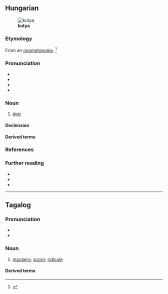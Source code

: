 ==Hungarian==
[[File:Shiva, aug-05-5.jpg|thumb|'''kutya''']]

===Etymology===
From an [[onomatopoeia]]. {{catlangname|hu|onomatopoeias}}<ref>{{R:TotfEty}}</ref>

===Pronunciation===
* {{hu-IPA}}
* {{audio|hu|Hu-kutya.ogg|Audio}}
* {{hyphenation|hu|ku|tya}}
* {{rhymes|hu|cɒ}}

===Noun===
{{hu-noun|pl=kutyák}}

# [[dog]]
#: {{syn|hu|eb}}

====Declension====
{{hu-infl-nom|kutyá|o|esm_sg=y}}{{hu-pos-tok|kutyá}}

====Derived terms====
{{col4|hu|title=Compound words
|fakutya
|juhászkutya
|kiskutya
|kutyaharapás
|kutyakölyök
|kutyaszán
|kutyaugatás
|prérikutya
|rendőrkutya
|vadászkutya
|vízikutya
}}
{{col3|hu|title=Expressions
|[[a hazug embert hamarabb utolérik, mint a sánta kutyát]] {{ngd|&nbsp; or &nbsp;}} [[könnyebb utolérni a hazugot, mint a sánta kutyát]]
|a kutya ugat, a karaván halad
|amelyik kutya ugat, az nem harap
|egyik kutya, másik eb
|kutyából nem lesz szalonna
|pénz beszél, kutya ugat
}}

===References===
<references/>

===Further reading===
* {{R:ErtSz|1|dog}}
* {{R:ErtSz|2|[mining] car, truck; synonym of {{m|hu|csille}}}}
* {{R:ErtSz|3|part of the phrase {{m|hu|futó kutya||running dog}}, a decorative motif in Greek architecture, imitating breaking waves}}

{{topics|hu|Mammals}}

----

==Tagalog==

===Pronunciation===
* {{hyph|tl|kut|yâ}}
* {{tl-IPA|kutyâ}}

===Noun===
{{tl-noun|kutyâ}}

# [[mockery]]; [[scorn]]; [[ridicule]]
#: {{syn|tl|atsoy|libak|tuya|uroy|uyam}}

====Derived terms====
{{der3|tl|kutyain|kumutya|mangutya|mangungutya|mapangutya|pangungutya}}